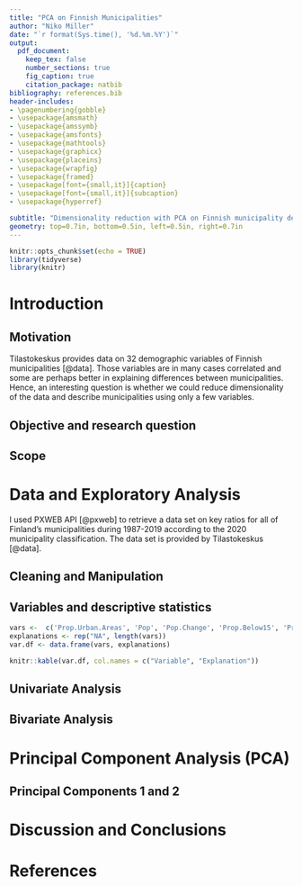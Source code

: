 ```yaml
---
title: "PCA on Finnish Municipalities"
author: "Niko Miller"
date: "`r format(Sys.time(), '%d.%m.%Y')`"
output: 
  pdf_document:
    keep_tex: false
    number_sections: true
    fig_caption: true
    citation_package: natbib
bibliography: references.bib
header-includes:
- \pagenumbering{gobble}
- \usepackage{amsmath}
- \usepackage{amssymb}
- \usepackage{amsfonts}
- \usepackage{mathtools}
- \usepackage{graphicx}
- \usepackage{placeins}
- \usepackage{wrapfig}
- \usepackage{framed}
- \usepackage[font={small,it}]{caption}
- \usepackage[font={small,it}]{subcaption}
- \usepackage{hyperref}

subtitle: "Dimensionality reduction with PCA on Finnish municipality demographics"
geometry: top=0.7in, bottom=0.5in, left=0.5in, right=0.7in
---
```


```r

knitr::opts_chunk$set(echo = TRUE)
library(tidyverse)
library(knitr)

```

\tableofcontents

\newpage
\pagenumbering{arabic}


# Introduction

## Motivation

Tilastokeskus provides data on 32 demographic variables of Finnish municipalities [@data]. Those variables are in many cases correlated and some are perhaps better in explaining differences between municipalities. Hence, an interesting question is whether we could reduce dimensionality of the data and describe municipalities using only a few variables.

## Objective and research question

## Scope

# Data and Exploratory Analysis

I used PXWEB API [@pxweb] to retrieve a data set on key ratios for all of Finland's municipalities during 1987-2019 according to the 2020 municipality classification. The data set is provided by Tilastokeskus [@data].

## Cleaning and Manipulation

## Variables and descriptive statistics

```r

vars <-  c('Prop.Urban.Areas', 'Pop', 'Pop.Change', 'Prop.Below15', 'Prop.15to64', 'Prop.Over64', 'Prop.Swedish', 'Prop.Foreign', 'Pop.Growth', 'Migr.Gain', 'Families', 'Households', 'Prop.Households.rowSmall', 'Prop.Households.Rent', 'Prop.Educ.Degree2', 'Prop.Educ.High', 'Employed', 'Empl.Rate', 'Prop.Households.Empl', 'Prop.Unempl', 'Prop.Pension', 'Support.Ratio', 'Jobs', 'Prop.Primary.Sector', 'Prop.Secondary.Sector', 'Prop.Services.Sector', 'Jobs.Self.Suff', 'Margin.Citizen', 'Loan.Citizen', 'Concern.Loan.Citizen', 'Educ.Cult.Citizen', 'Soc.Health.Citizen')
explanations <- rep("NA", length(vars))
var.df <- data.frame(vars, explanations)

knitr::kable(var.df, col.names = c("Variable", "Explanation"))

```



## Univariate Analysis

## Bivariate Analysis

# Principal Component Analysis (PCA)

## Principal Components 1 and 2

# Discussion and Conclusions


\newpage
# References



